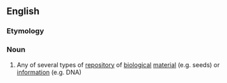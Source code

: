 ==English==

===Etymology===
{{prefix|bio|bank}}

===Noun===
{{en-noun}}

# {{biology}} Any of several types of [[repository]] of [[biological]] [[material]] (e.g. seeds) or [[information]] (e.g. DNA)